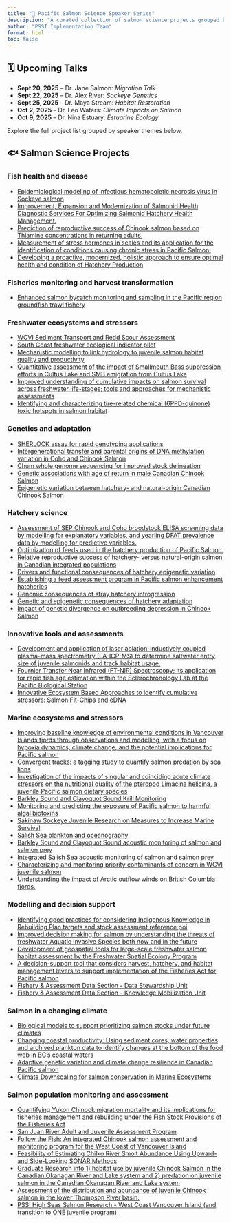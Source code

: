 ```yaml
---
title: "🌊 Pacific Salmon Science Speaker Series"
description: "A curated collection of salmon science projects grouped by speaker themes, supporting salmon conservation and research in British Columbia."
author: "PSSI Implementation Team"
format: html
toc: false
---
```


## 🗓️ Upcoming Talks

- **Sept 20, 2025** – Dr. Jane Salmon: *Migration Talk*
- **Sept 22, 2025** – Dr. Alex River: *Sockeye Genetics*
- **Sept 25, 2025** – Dr. Maya Stream: *Habitat Restoration*
- **Oct 2, 2025** – Dr. Leo Waters: *Climate Impacts on Salmon*
- **Oct 9, 2025** – Dr. Nina Estuary: *Estuarine Ecology*

Explore the full project list grouped by speaker themes below.

## 🐟 Salmon Science Projects

### Fish health and disease

- [Epidemiological modeling of infectious hematopoietic necrosis virus in Sockeye salmon](pages/2401.qmd)
- [Improvement, Expansion and Modernization of Salmonid Health Diagnostic Services For Optimizing Salmonid Hatchery Health Management.](pages/2408.qmd)
- [Prediction of reproductive success of Chinook salmon based on Thiamine concentrations in returning adults.](pages/2418.qmd)
- [Measurement of stress hormones in scales and its application for the identification of conditions causing chronic stress in Pacific Salmon.](pages/2421.qmd)
- [Developing a proactive, modernized, holistic approach to ensure optimal health and condition of Hatchery Production](pages/2448.qmd)

### Fisheries monitoring and harvest transformation

- [Enhanced salmon bycatch monitoring and sampling in the Pacific region groundfish trawl fishery](pages/2394.qmd)

### Freshwater ecosystems and stressors

- [WCVI Sediment Transport and Redd Scour Assessment](pages/2398.qmd)
- [South Coast freshwater ecological indicator pilot](pages/2414.qmd)
- [Mechanistic modelling to link hydrology to juvenile salmon habitat quality and productivity](pages/2424.qmd)
- [Quantitative assessment of the impact of Smallmouth Bass suppression efforts in Cultus Lake and SMB emigration from Cultus Lake](pages/2443.qmd)
- [Improved understanding of cumulative impacts on salmon survival across freshwater life-stages; tools and approaches for mechanistic assessments](pages/2493.qmd)
- [Identifying and characterizing tire-related chemical (6PPD-quinone) toxic hotspots in salmon habitat](pages/2504.qmd)

### Genetics and adaptation

- [SHERLOCK assay for rapid genotyping applications](pages/2434.qmd)
- [Intergenerational transfer and parental origins of DNA methylation variation in Coho and Chinook Salmon](pages/2435.qmd)
- [Chum whole genome sequencing for improved stock delineation](pages/2436.qmd)
- [Genetic associations with age of return in male Canadian Chinook Salmon](pages/2452.qmd)
- [Epigenetic variation between hatchery- and natural-origin Canadian Chinook Salmon](pages/2453.qmd)

### Hatchery science

- [Assessment of SEP Chinook and Coho broodstock ELISA screening data by modelling for explanatory variables, and yearling DFAT prevalence data by modelling for predictive variables.](pages/2400.qmd)
- [Optimization of feeds used in the hatchery production of Pacific Salmon.](pages/2417.qmd)
- [Relative reproductive success of hatchery- versus natural-origin salmon in Canadian integrated populations](pages/2451.qmd)
- [Drivers and functional consequences of hatchery epigenetic variation](pages/3103.qmd)
- [Establishing a feed assessment program in Pacific salmon enhancement hatcheries](pages/3104.qmd)
- [Genomic consequences of stray hatchery introgression](pages/3119.qmd)
- [Genetic and epigenetic consequences of hatchery adaptation](pages/3120.qmd)
- [Impact of genetic divergence on outbreeding depression in Chinook Salmon](pages/3121.qmd)

### Innovative tools and assessments

- [Development and application of laser ablation-inductively coupled plasma-mass spectrometry (LA-ICP-MS) to determine saltwater entry size of juvenile salmonids and track habitat usage.](pages/2422.qmd)
- [Fournier Transfer Near Infrared (FT-NIR) Spectroscopy; its application for rapid fish age estimation within the Sclerochronology Lab at the Pacific Biological Station](pages/2439.qmd)
- [Innovative Ecosystem Based Approaches to identify cumulative stressors: Salmon Fit-Chips and eDNA](pages/2447.qmd)

### Marine ecosystems and stressors

- [Improving baseline knowledge of environmental conditions in Vancouver Islands fjords through observations and modelling, with a focus on hypoxia dynamics, climate change, and the potential implications for Pacific salmon](pages/2404.qmd)
- [Convergent tracks: a tagging study to quantify salmon predation by sea lions](pages/2409.qmd)
- [Investigation of the impacts of singular and coinciding acute climate stressors on the nutritional quality of the pteropod Limacina helicina, a juvenile Pacific salmon dietary species](pages/2412.qmd)
- [Barkley Sound and Clayoquot Sound Krill Monitoring](pages/2413.qmd)
- [Monitoring and predicting the exposure of Pacific salmon to harmful algal biotoxins](pages/2416.qmd)
- [Sakinaw Sockeye Juvenile Research on Measures to Increase Marine Survival](pages/2426.qmd)
- [Salish Sea plankton and oceanography](pages/2427.qmd)
- [Barkley Sound and Clayoquot Sound acoustic monitoring of salmon and salmon prey](pages/2432.qmd)
- [Integrated Salish Sea acoustic monitoring of salmon and salmon prey](pages/2433.qmd)
- [Characterizing and monitoring priority contaminants of concern in WCVI juvenile salmon](pages/2513.qmd)
- [Understanding the impact of Arctic outflow winds on British Columbia fjords.](pages/2534.qmd)

### Modelling and decision support

- [Identifying good practices for considering Indigenous Knowledge in Rebuilding Plan targets and stock assessment reference poi](pages/2397.qmd)
- [Improved decision making for salmon by understanding the threats of freshwater Aquatic Invasive Species both now and in the future](pages/2410.qmd)
- [Development of geospatial tools for large-scale freshwater salmon habitat assessment by the Freshwater Spatial Ecology Program](pages/2425.qmd)
- [A decision-support tool that considers harvest, hatchery, and habitat management levers to support implementation of the Fisheries Act for Pacific salmon](pages/2449.qmd)
- [Fishery & Assessment Data Section - Data Stewardship Unit](pages/2546.qmd)
- [Fishery & Assessment Data Section - Knowledge Mobilization Unit](pages/2547.qmd)

### Salmon in a changing climate

- [Biological models to support prioritizing salmon stocks under future climates](pages/2405.qmd)
- [Changing coastal productivity: Using sediment cores, water properties and archived plankton data to identify changes at the bottom of the food web in BC’s coastal waters](pages/2406.qmd)
- [Adaptive genetic variation and climate change resilience in Canadian Pacific salmon](pages/2437.qmd)
- [Climate Downscaling for salmon conservation in Marine Ecosystems](pages/2539.qmd)

### Salmon population monitoring and assessment

- [Quantifying Yukon Chinook migration mortality and its implications for fisheries management and rebuilding under the Fish Stock Provisions of the Fisheries Act](pages/2402.qmd)
- [San Juan River Adult and Juvenile Assessment Program](pages/2403.qmd)
- [Follow the Fish: An integrated Chinook salmon assessment and monitoring program for the West Coast of Vancouver Island](pages/2407.qmd)
- [Feasibility of Estimating Chilko River Smolt Abundance Using Upward- and Side-Looking SONAR Methods](pages/2430.qmd)
- [Graduate Research into 1) habitat use by juvenile Chinook Salmon in the Canadian Okanagan River and Lake system and 2) predation on juvenile salmon in the Canadian Okanagan River and Lake system](pages/2442.qmd)
- [Assessment of the distribution and abundance of juvenile Chinook salmon in the lower Thompson River basin.](pages/2444.qmd)
- [PSSI High Seas Salmon Research - West Coast Vancouver Island (and transition to ONE juvenile program)](pages/2560.qmd)

